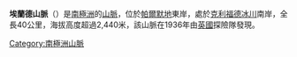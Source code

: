 {{coord|70|35|S|63|10|W|source:GNIS|display=title}}

'''埃蘭德山脈'''（{{lang-en|Eland Mountains}}）是[[南極洲|南極洲]]的[[山脈|山脈]]，位於[[帕爾默地|帕爾默地]]東岸，處於[[克利福德冰川|克利福德冰川]]南岸，全長40公里，海拔高度超過2,440米，該山脈在1936年由[[英國|英國]]探險隊發現。

{{Antarctica-geo-stub}}
[[Category:南極洲山脈|Category:南極洲山脈]]